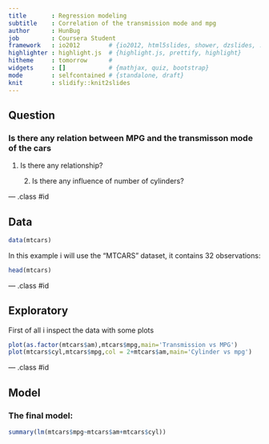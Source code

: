 ```yaml
---
title       : Regression modeling
subtitle    : Correlation of the transmission mode and mpg
author      : HunBug
job         : Coursera Student
framework   : io2012        # {io2012, html5slides, shower, dzslides, ...}
highlighter : highlight.js  # {highlight.js, prettify, highlight}
hitheme     : tomorrow      # 
widgets     : []            # {mathjax, quiz, bootstrap}
mode        : selfcontained # {standalone, draft}
knit        : slidify::knit2slides
---
```


## Question

<h3>Is there any relation between MPG and the transmisson mode of the cars</h3>

<p>1. Is there any relationship?</p>
<p>2. Is there any influence of number of cylinders?</p>

--- .class #id 

## Data

```r
data(mtcars)
```
In this example i will use the "MTCARS" dataset, it contains 32 observations:
```r
head(mtcars)
```


--- .class #id 

## Exploratory

First of all i inspect the data with some plots
```r
plot(as.factor(mtcars$am),mtcars$mpg,main='Transmission vs MPG')
plot(mtcars$cyl,mtcars$mpg,col = 2+mtcars$am,main='Cylinder vs mpg')
```


--- .class #id 

## Model

<h3>The final model:</h3>
```r
summary(lm(mtcars$mpg~mtcars$am+mtcars$cyl))
```

